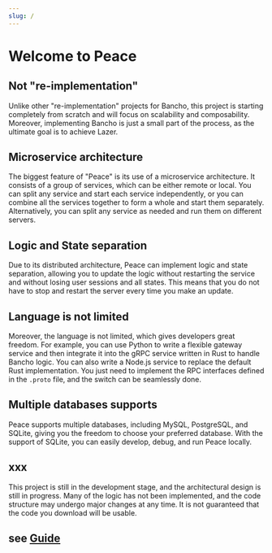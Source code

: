 ```yaml
---
slug: /
---
```


# Welcome to Peace

## Not "re-implementation"

Unlike other "re-implementation" projects for Bancho,
this project is starting completely from scratch and will focus on scalability and composability.
Moreover, implementing Bancho is just a small part of the process, as the ultimate goal is to achieve Lazer.

## Microservice architecture

The biggest feature of "Peace" is its use of a microservice architecture.
It consists of a group of services, which can be either remote or local.
You can split any service and start each service independently,
or you can combine all the services together to form a whole and start them separately.
Alternatively, you can split any service as needed and run them on different servers.

## Logic and State separation

Due to its distributed architecture,
Peace can implement logic and state separation,
allowing you to update the logic without restarting the service
and without losing user sessions and all states.
This means that you do not have to stop and restart the server every time you make an update.

## Language is not limited

Moreover, the language is not limited, which gives developers great freedom.
For example, you can use Python to write a flexible gateway service
and then integrate it into the gRPC service written in Rust to handle Bancho logic.
You can also write a Node.js service to replace the default Rust implementation.
You just need to implement the RPC interfaces defined in the `.proto` file,
and the switch can be seamlessly done.

## Multiple databases supports

Peace supports multiple databases, 
including MySQL, PostgreSQL, and SQLite, 
giving you the freedom to choose your preferred database. 
With the support of SQLite, you can easily develop, debug, and run Peace locally.

## xxx

This project is still in the development stage,
and the architectural design is still in progress.
Many of the logic has not been implemented,
and the code structure may undergo major changes at any time.
It is not guaranteed that the code you download will be usable.

## see [Guide](/docs/guide)
